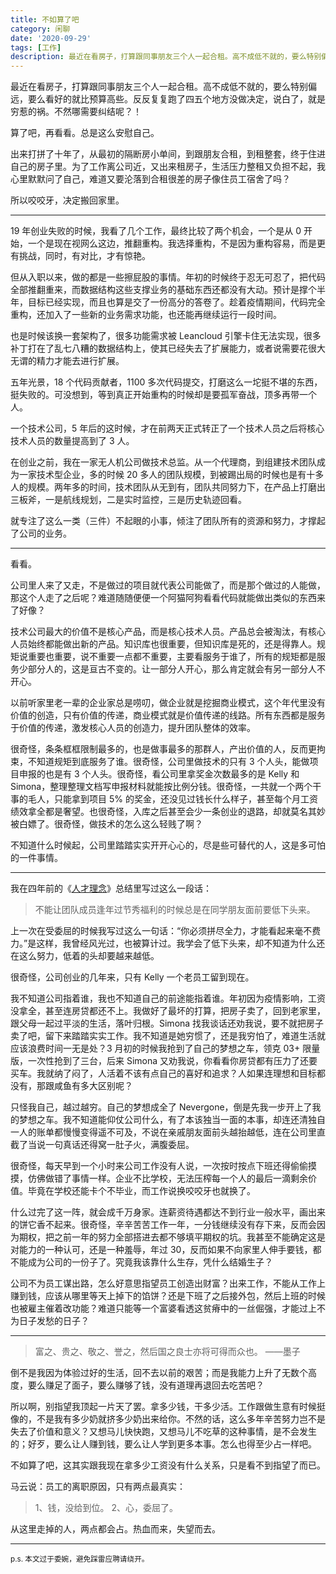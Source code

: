 ```yaml
---
title: 不如算了吧
category: 闲聊
date: '2020-09-29'
tags: [工作]
description: 最近在看房子，打算跟同事朋友三个人一起合租。高不成低不就的，要么特别偏远，要么看好的就比预算高些。反反复复跑了四五个地方没做决定，说白了，就是穷惹的祸。不然哪需要纠结呢？！
---
```


最近在看房子，打算跟同事朋友三个人一起合租。高不成低不就的，要么特别偏远，要么看好的就比预算高些。反反复复跑了四五个地方没做决定，说白了，就是穷惹的祸。不然哪需要纠结呢？！

算了吧，再看看。总是这么安慰自己。

出来打拼了十年了，从最初的隔断房小单间，到跟朋友合租，到租整套，终于住进自己的房子里。为了工作离公司近，又出来租房子，生活压力整租又负担不起，我心里默默问了自己，难道又要沦落到合租很差的房子像住员工宿舍了吗？

所以咬咬牙，决定搬回家里。

---

19 年创业失败的时候，我看了几个工作，最终比较了两个机会，一个是从 0 开始，一个是现在视网么这边，推翻重构。我选择重构，不是因为重构容易，而是更有挑战，同时，有对比，才有惊艳。

但从入职以来，做的都是一些擦屁股的事情。年初的时候终于忍无可忍了，把代码全部推翻重来，而数据结构这些支撑业务的基础东西还都没有大动。预计是撑个半年，目标已经实现，而且也算是交了一份高分的答卷了。趁着疫情期间，代码完全重构，还加入了一些新的业务需求功能，也还能再继续运行一段时间。

也是时候该换一套架构了，很多功能需求被 Leancloud 引擎卡住无法实现，很多补丁打在了乱七八糟的数据结构上，使其已经失去了扩展能力，或者说需要花很大无谓的精力才能去进行扩展。

五年光景，18 个代码贡献者，1100 多次代码提交，打磨这么一坨挺不堪的东西，挺失败的。可没想到，等到真正开始重构的时候却是要孤军奋战，顶多再带一个人。

一个技术公司，5 年后的这时候，才在前两天正式转正了一个技术人员之后将核心技术人员的数量提高到了 3 人。

在创业之前，我在一家无人机公司做技术总监。从一个代理商，到组建技术团队成为一家技术型企业，多的时候 20 多人的团队规模，到被踢出局的时候也是有十多人的规模。两年多的时间，技术团队从无到有，团队共同努力下，在产品上打磨出三板斧，一是航线规划，二是实时监控，三是历史轨迹回看。

就专注了这么一类（三件）不起眼的小事，倾注了团队所有的资源和努力，才撑起了公司的业务。

---

看看。

公司里人来了又走，不是做过的项目就代表公司能做了，而是那个做过的人能做，那这个人走了之后呢？难道随随便便一个阿猫阿狗看看代码就能做出类似的东西来了好像？

技术公司最大的价值不是核心产品，而是核心技术人员。产品总会被淘汰，有核心人员始终都能做出新的产品。知识库也很重要，但知识库是死的，还是得靠人。规矩说重要也重要，说不重要一点都不重要，主要看服务于谁了，所有的规矩都是服务少部分人的，这是亘古不变的。让一部分人开心，那么肯定就会有另一部分人不开心。

以前听家里老一辈的企业家总是唠叨，做企业就是挖掘商业模式，这个年代里没有价值的创造，只有价值的传递，商业模式就是价值传递的线路。所有东西都是服务于价值的传递，激发核心人员的创造力，提升团队整体的效率。

很奇怪，条条框框限制最多的，也是做事最多的那群人，产出价值的人，反而更拘束，不知道规矩到底服务了谁。很奇怪，公司里做技术的只有 3 个人头，能做项目申报的也是有 3 个人头。很奇怪，看公司里拿奖金次数最多的是 Kelly 和 Simona，整理整理文档写申报材料就能按比例分钱。很奇怪，一共就一个两个干事的毛人，只能拿到项目 5% 的奖金，还没见过钱长什么样子，甚至每个月工资绩效拿全都是奢望。也很奇怪，入库之后甚至会少一条创业的退路，却就莫名其妙被白嫖了。很奇怪，做技术的怎么这么轻贱了啊？

不知道什么时候起，公司里踏踏实实开开心心的，尽是些可替代的人，这是多可怕的一件事情。

---

我在四年前的《[人才理念](https://leader.js.cool/mind/team/concept)》总结里写过这么一段话：

> 不能让团队成员逢年过节秀福利的时候总是在同学朋友面前要低下头来。

上一次在受委屈的时候我写过这么一句话：“你必须拼尽全力，才能看起来毫不费力。”是这样，我曾经风光过，也被算计过。我学会了低下头来，却不知道为什么还在这么努力，低着的头却要越来越低。

很奇怪，公司创业的几年来，只有 Kelly 一个老员工留到现在。

我不知道公司指着谁，我也不知道自己的前途能指着谁。年初因为疫情影响，工资没拿全，甚至连房贷都还不上。我做好了最坏的打算，把房子卖了，回到老家里，跟父母一起过平淡的生活，落叶归根。Simona 找我谈话还劝我说，要不就把房子卖了吧，留下来踏踏实实工作。我不知道是她穷惯了，还是我穷怕了，难道生活就应该浪费时间一无是处？3 月初的时候我抢到了自己的梦想之车，领克 03+ 限量版，一次性抢到了三台，后来 Simona 又劝我说，你看看你房贷都有压力了还要买车。我就纳了闷了，人活着不该有点自己的喜好和追求？人如果连理想和目标都没有，那跟咸鱼有多大区别呢？

只怪我自己，越过越穷。自己的梦想成全了 Nevergone，倒是先我一步开上了我的梦想之车。我不知道能仰仗公司什么，有了本该独当一面的本事，却连还清独自一人的账单都慢慢变得遥不可及，不说在亲戚朋友面前头越抬越低，连在公司里直截了当说一句真话还得窝一肚子火，满腹委屈。

很奇怪，每天早到一个小时来公司工作没有人说，一次按时按点下班还得偷偷摸摸，仿佛做错了事情一样。企业不比学校，无法压榨每一个人的最后一滴剩余价值。毕竟在学校还能卡个不毕业，而工作说换咬咬牙也就换了。

什么过完了这一阵，就会成千万身家。连薪资待遇都达不到行业一般水平，画出来的饼它香不起来。很奇怪，辛辛苦苦工作一年，一分钱继续没有存下来，反而会因为期权，把之前一年的努力全部搭进去都不够填平期权的坑。我甚至不能确定这是对能力的一种认可，还是一种羞辱，年过 30，反而如果不向家里人伸手要钱，都不能成为公司的一份子了。究竟我该靠什么生存，凭什么结婚生子？

公司不为员工谋出路，怎么好意思指望员工创造出财富？出来工作，不能从工作上赚到钱，应该从哪里等天上掉下的馅饼？还是下班了之后接外包，然后上班的时候也被雇主催着改功能？难道只能等一个富婆看透这贫瘠中的一丝倔强，才能过上不为日子发愁的日子？

---

> 富之、贵之、敬之、誉之，然后国之良士亦将可得而众也。 ——墨子

倒不是我因为体验过好的生活，回不去以前的艰苦；而是我能力上升了无数个高度，要么赚足了面子，要么赚够了钱，没有道理再退回去吃苦吧？

所以啊，别指望我顶起一片天了罢。拿多少钱，干多少活。工作跟做生意有时候挺像的，不是我有多少奶就挤多少奶出来给你。不然的话，这么多年辛苦努力岂不是失去了价值和意义？又想马儿快快跑，又想马儿不吃草的这种事情，是不会发生的；好歹，要么让人赚到钱，要么让人学到更多本事。怎么也得至少占一样吧。

不如算了吧，这其实跟我现在拿多少工资没有什么关系，只是看不到指望了而已。

马云说：员工的离职原因，只有两点最真实：

> 1、钱，没给到位。
> 2、心，委屈了。

从这里走掉的人，两点都会占。热血而来，失望而去。

---

<small>p.s. 本文过于委婉，避免踩雷应聘请绕开。</small>
